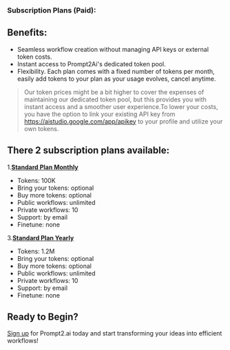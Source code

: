 ### Subscription Plans (Paid):

## Benefits:
* Seamless workflow creation without managing API keys or external token costs.
* Instant access to Prompt2Ai's dedicated token pool.
* Flexibility. Each plan comes with a fixed number of tokens per month, easily add tokens to your plan as your usage evolves, cancel anytime.


> Our token prices might be a bit higher to cover the expenses of maintaining our dedicated token pool, but this provides you with instant access and a smoother user experience.To lower your costs, you have the option to link your existing API key from https://aistudio.google.com/app/apikey to your profile and utilize your own tokens.

## There 2 subscription plans available:

1.[**Standard Plan Monthly**](/O/subscriptions)
* Tokens: 100K
* Bring your tokens: optional
* Buy more tokens: optional
* Public workflows: unlimited
* Private workflows: 10
* Support: by email
* Finetune: none

3.[**Standard Plan Yearly**](/O/subscriptions)
* Tokens: 1.2M
* Bring your tokens: optional
* Buy more tokens: optional
* Public workflows: unlimited
* Private workflows: 10
* Support: by email
* Finetune: none

## Ready to Begin?
[Sign up](/login) for Prompt2.ai today and start transforming your ideas into efficient workflows! 
